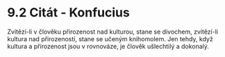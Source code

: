 # 9.2 Citát - Konfucius

Zvítězí-li v člověku přirozenost nad kulturou, stane se divochem, zvítězí-li kultura nad přirozeností, stane se učeným knihomolem. Jen tehdy, když kultura a přirozenost jsou v rovnováze, je člověk ušlechtilý a dokonalý.